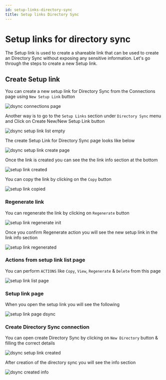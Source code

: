 ```yaml
---
id: setup-links-directory-sync
title: Setup links Directory Sync
---
```


# Setup links for directory sync

The Setup link is used to create a shareable link that can be used to create an Directory Sync without exposing any sensitive
information. Let's go through the steps to create a new Setup link.

## Create Setup link

You can create a new setup link for Directory Sync from the Connections page using `New Setup Link` button

![dsync connections page](../_assets/admin-portal/setup-links/dsync/dsync-connections-page.png)

Another way is to go to the `Setup Links` section under `Directory Sync` menu and Click on Create New/New Setup Link button

![dsync setup link list empty](../_assets/admin-portal/setup-links/dsync/dsync-setup-link-list-empty.png)

The create Setup Link for Directory Sync page looks like below

![dsync setup link create page](../_assets/admin-portal/setup-links/dsync/dsync-setup-link-create-page.png)

Once the link is created you can see the the link info section at the bottom

![setup link created](../_assets/admin-portal/setup-links/dsync/setup-link-created.png)

You can copy the link by clicking on the `Copy` button

![setup link copied](../_assets/admin-portal/setup-links/dsync/setup-link-copied.png)

### Regenerate link

You can regenerate the link by clicking on `Regenerate` button

![setup link regenerate init](../_assets/admin-portal/setup-links/dsync/setup-link-regenerate-init.png)

Once you confirm Regenerate action you will see the new setup link in the link info section

![setup link regenerated](../_assets/admin-portal/setup-links/dsync/setup-link-regenerated.png)

### Actions from setup link list page

You can perform `ACTIONS` like `Copy`, `View`, `Regenerate` & `Delete` from this page

![setup link list page](../_assets/admin-portal/setup-links/dsync/setup-link-list-page.png)

### Setup link page

When you open the setup link you will see the following

![setup link page dsync](../_assets/admin-portal/setup-links/dsync/setup-link-page-dsync.png)

### Create Directory Sync connection

You can open create Directory Sync by clicking on `New Directory` button & filling the correct details

![dsync setup link created](../_assets/admin-portal/setup-links/dsync/dsync-setup-link-created.png)

After creation of the directory sync you will see the info section

![dsync created info](../_assets/admin-portal/setup-links/dsync/dsync-created-info.png)
